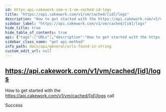 ```yaml
---
id: https-api-cakework-com-v-1-vm-cached-id-logs
title: "https://api.cakework.com/v1/vm/cached/[id]/logs"
description: "How to get started with the https://api.cakework.com/v1/vm/cached/[id]/logs call"
sidebar_label: "https://api.cakework.com/v1/vm/cached/[id]/logs"
hide_title: true
hide_table_of_contents: true
api: {"tags":["URLs"],"description":"How to get started with the https://api.cakework.com/v1/vm/cached/[id]/logs call","responses":{"200":{"description":"Success"}},"method":"get","path":"/logs","info":{"version":"1.0.0","title":"URLs found in string","description":"List of URLs extracted from input string"},"postman":{"name":"https://api.cakework.com/v1/vm/cached/[id]/logs","description":{"content":"How to get started with the https://api.cakework.com/v1/vm/cached/[id]/logs call","type":"text/plain"},"url":{"path":["logs"],"host":["{{baseUrl}}"],"query":[],"variable":[]},"method":"GET"}}
sidebar_class_name: "get api-method"
info_path: docs/api/general/urls-found-in-string
custom_edit_url: null
---
```



## https://api.cakework.com/v1/vm/cached/[id]/logs



How to get started with the https://api.cakework.com/v1/vm/cached/[id]/logs call

<div><ApiTabs><TabItem label={"200"} value={"200"}><div>

Success

</div><div></div></TabItem></ApiTabs></div>
      